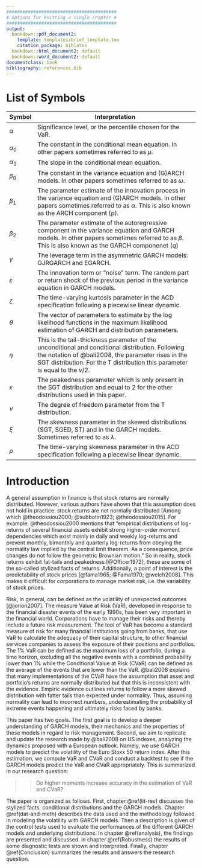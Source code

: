 ```yaml
---
#########################################
# options for knitting a single chapter #
#########################################
output:
  bookdown::pdf_document2:
    template: templates/brief_template.tex
    citation_package: biblatex
  bookdown::html_document2: default
  bookdown::word_document2: default
documentclass: book
bibliography: references.bib
---
```


# List of Symbols {.unnumbered}

```{=tex}
\adjustmtc
\markboth{Introduction}{}
```
| Symbol        | Interpretation                                                                                                                                                                                                                           |
|---------------|------------------------------------------------------------------------------------------------------------------------------------------------------------------------------------------------------------------------------------------|
| $\alpha$      | Significance level, or the percentile chosen for the VaR.                                                                                                                                                                                |
| $\alpha_0$    | The constant in the conditional mean equation. In other papers sometimes referred to as $\mu$.                                                                                                                                           |
| $\alpha_1$    | The slope in the conditional mean equation.                                                                                                                                                                                              |
| $\beta_0$     | The constant in the variance equation and (G)ARCH models. In other papers sometimes referred to as $\omega$.                                                                                                                             |
| $\beta_1$     | The parameter estimate of the innovation process in the variance equation and (G)ARCH models. In other papers sometimes referred to as $\alpha$. This is also known as the ARCH component ($p$).                                         |
| $\beta_2$     | The parameter estimate of the autoregressive component in the variance equation and GARCH models. In other papers sometimes referred to as $\beta$. This is also known as the GARCH componenet ($q$)                                     |
| $\gamma$      | The leverage term in the asymmetric GARCH models: GJRGARCH and EGARCH.                                                                                                                                                                   |
| $\varepsilon$ | The innovation term or "noise" term. The random part or return shock of the previous period in the variance equation in GARCH models.                                                                                                    |
| $\zeta$       | The time-varying kurtosis parameter in the ACD specification following a piecewise linear dynamic.                                                                                                                                       |
| $\theta$      | The vector of parameters to estimate by the log likelihood functions in the maximum likelihood estimation of GARCH and distribution parameters.                                                                                          |
| $\eta$        | This is the tail-thickness parameter of the unconditional and conditional distribution. Following the notation of @bali2008, the parameter rises in the SGT distribution. For the T distribution this parameter is equal to the $\nu/2$. |
| $\kappa$      | The peakedness parameter which is only present in the SGT distribution and equal to 2 for the other distributions used in this paper.                                                                                                    |
| $\nu$         | The degree of freedom parameter from the T distribution.                                                                                                                                                                                 |
| $\xi$         | The skewness parameter in the skewed distributions (SGT, SGED, ST) and in the GARCH models. Sometimes referred to as $\lambda$.                                                                                                          |
| $\rho$        | The time-varying skewness parameter in the ACD specification following a piecewise linear dynamic.                                                                                                                                       |

# Introduction {.unnumbered}

```{=tex}
\adjustmtc
\markboth{Introduction}{}
```
\noindent A general assumption in finance is that stock returns are normally distributed. However, various authors have shown that this assumption does not hold in practice: stock returns are not normally distributed [Among which @theodossiou2000; @subbotin1923; @theodossiou2015]. For example, @theodossiou2000 mentions that "empirical distributions of log-returns of several financial assets exhibit strong higher-order moment dependencies which exist mainly in daily and weekly log-returns and prevent monthly, bimonthly and quarterly log-returns from obeying the normality law implied by the central limit theorem. As a consequence, price changes do not follow the geometric Brownian motion." So in reality, stock returns exhibit fat-tails and peakedness [@Officer1972], these are some of the so-called stylized facts of returns. Additionally, a point of interest is the predictability of stock prices [@fama1965; @Fama1970; @welch2008]. This makes it difficult for corporations to manage market risk, i.e. the variability of stock prices.  

Risk, in general, can be defined as the volatility of unexpected outcomes [@jorion2007]. The measure Value at Risk (VaR), developed in response to the financial disaster events of the early 1990s, has been very important in the financial world. Corporations have to manage their risks and thereby include a future risk measurement. The tool of VaR has become a standard measure of risk for many financial institutions going from banks, that use VaR to calculate the adequacy of their capital structure, to other financial services companies to assess the exposure of their positions and portfolios. The 1% VaR can be defined as the maximum loss of a portfolio, during a time horizon, excluding all the negative events with a combined probability lower than 1% while the Conditional Value at Risk (CVaR) can be defined as the average of the events that are lower than the VaR. @bali2008 explains that many implementations of the CVaR have the assumption that asset and portfolio's returns are normally distributed but that this is inconsistent with the evidence. Empiric evidence outlines returns to follow a more skewed distribution with fatter tails than expected under normality. Thus, assuming normality can lead to incorrect numbers, underestimating the probability of extreme events happening and ultimately risks faced by banks.

\noindent This paper has two goals. The first goal is to develop a deeper understanding of GARCH models, their mechanics and the properties of these models in regard to risk management. Second, we aim to replicate and update the research made by @bali2008 on US indexes, analyzing the dynamics proposed with a European outlook. Namely, we use GARCH models to predict the volatility of the Euro Stoxx 50 return index. After this estimation, we compute VaR and CVaR and conduct a backtest to see if the GARCH models predict the VaR and CVaR appropriately. This is summarized in our research question:

> > Do higher moments increase accuracy in the estimation of VaR and CVaR?

\noindent The paper is organized as follows. First, chapter \@ref(lit-rev) discusses the stylized facts, conditional distributions and the GARCH models. Chapter \@ref(dat-and-meth) describes the data used and the methodology followed in modeling the volatility with GARCH models. Then a description is given of the control tests used to evaluate the performances of the different GARCH models and underlying distributions. In chapter \@ref(analysis), the findings are presented and discussed. in chapter \@ref(Robustness) the results of some diagnostic tests are shown and interpreted. Finally, chapter \@ref(Conclusion) summarizes the results and answers the research question.
